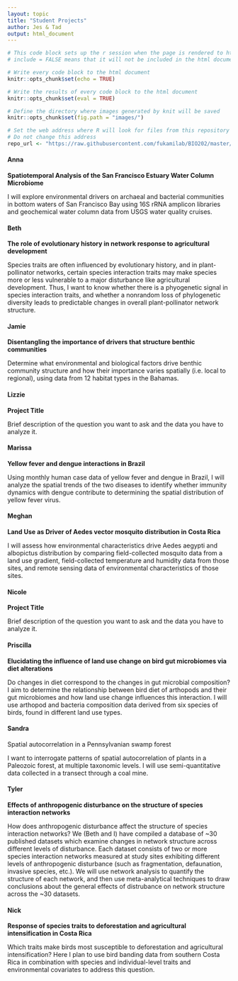 ```yaml
---
layout: topic
title: "Student Projects"
author: Jes & Tad
output: html_document
---
```


```r
# This code block sets up the r session when the page is rendered to html
# include = FALSE means that it will not be included in the html document

# Write every code block to the html document 
knitr::opts_chunk$set(echo = TRUE)

# Write the results of every code block to the html document 
knitr::opts_chunk$set(eval = TRUE)

# Define the directory where images generated by knit will be saved
knitr::opts_chunk$set(fig.path = "images/")

# Set the web address where R will look for files from this repository
# Do not change this address
repo_url <- "https://raw.githubusercontent.com/fukamilab/BIO202/master/"
```

#### Anna

**Spatiotemporal Analysis of the San Francisco Estuary Water Column Microbiome**

I will explore environmental drivers on archaeal and bacterial communities in bottom waters of San Francisco Bay using 16S rRNA amplicon libraries and geochemical water column data from USGS water quality cruises.


#### Beth

**The role of evolutionary history in network response to agricultural development**

Species traits are often influenced by evolutionary history, and in plant-pollinator networks, certain species interaction traits may make species more or less vulnerable to a major disturbance like agricultural development. Thus, I want to know whether there is a phyogenetic signal in species interaction traits, and whether a nonrandom loss of phylogenetic diversity leads to predictable changes in overall plant-pollinator network structure. 


#### Jamie

**Disentangling the importance of drivers that structure benthic communities**  

Determine what environmental and biological factors drive benthic community structure and how their importance varies spatially (i.e. local to regional), using data from 12 habitat types in the Bahamas.  

#### Lizzie

**Project Title**

Brief description of the question you want to ask and the data you have to analyze it.


#### Marissa

**Yellow fever and dengue interactions in Brazil**

Using monthly human case data of yellow fever and dengue in Brazil, I will analyze the spatial trends of the two diseases to identify whether immunity dynamics with dengue contribute to determining the spatial distribution of yellow fever virus. 


#### Meghan

**Land Use as Driver of Aedes vector mosquito distribution in Costa Rica**

I will assess how environmental characteristics drive Aedes aegypti and albopictus distribution by comparing field-collected mosquito data from a land use gradient, field-collected temperature and humidity data from those sites, and remote sensing data of environmental characteristics of those sites.


#### Nicole

**Project Title**

Brief description of the question you want to ask and the data you have to analyze it.


#### Priscilla

**Elucidating the influence of land use change on bird gut microbiomes via diet alterations**

Do changes in diet correspond to the changes in gut microbial composition? I aim to determine the relationship between bird diet of arthopods and their gut microbiomes and how land use change influences this interaction. I will use arthopod and bacteria composition data derived from six species of birds, found in different land use types.


#### Sandra

Spatial autocorrelation in a Pennsylvanian swamp forest

I want to interrogate patterns of spatial autocorrelation of plants in a Paleozoic forest, at multiple taxonomic levels. I will use semi-quantitative data collected in a transect through a coal mine.


#### Tyler

**Effects of anthropogenic disturbance on the structure of species interaction networks**


How does anthropogenic disturbance affect the structure of species interaction networks? We (Beth and I) have compiled a database of ~30 published datasets which examine changes in network structure across different levels of disturbance. Each dataset consists of two or more species interaction networks measured at study sites exhibiting different levels of anthropogenic disturbance (such as fragmentation, defaunation, invasive species, etc.). We will use network analysis to quantify the structure of each network, and then use meta-analytical techniques to draw conclusions about the general effects of distrubance on network structure across the ~30 datasets.


#### Nick

**Response of species traits to deforestation and agricultural intensification in Costa Rica**


Which traits make birds most susceptible to deforestation and agricultural intensification? Here I plan to use bird banding data from southern Costa Rica in combination with species and individual-level traits and environmental covariates to address this question.


